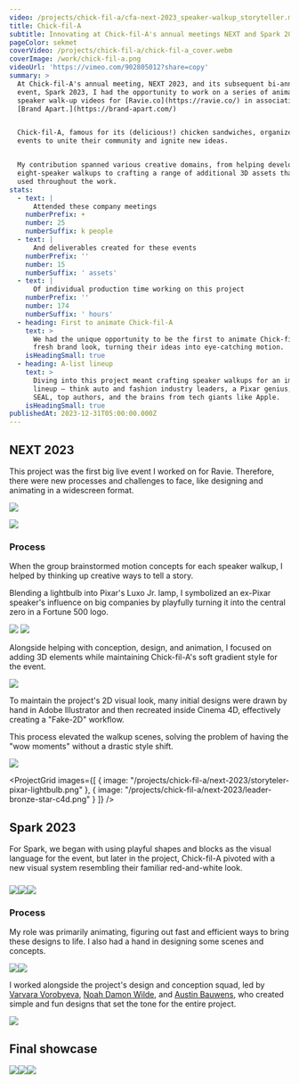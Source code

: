 ```yaml
---
video: /projects/chick-fil-a/cfa-next-2023_speaker-walkup_storyteller.mp4
title: Chick-fil-A
subtitle: Innovating at Chick-fil-A's annual meetings NEXT and Spark 2023
pageColor: sekmet
coverVideo: /projects/chick-fil-a/chick-fil-a_cover.webm
coverImage: /work/chick-fil-a.png
videoUrl: 'https://vimeo.com/902805012?share=copy'
summary: >
  At Chick-fil-A's annual meeting, NEXT 2023, and its subsequent bi-annual
  event, Spark 2023, I had the opportunity to work on a series of animated
  speaker walk-up videos for [Ravie.co](https://ravie.co/) in association with
  [Brand Apart.](https://brand-apart.com/)


  Chick-fil-A, famous for its (delicious!) chicken sandwiches, organizes these
  events to unite their community and ignite new ideas.


  My contribution spanned various creative domains, from helping develop
  eight-speaker walkups to crafting a range of additional 3D assets that were
  used throughout the work.
stats:
  - text: |
      Attended these company meetings
    numberPrefix: +
    number: 25
    numberSuffix: k people
  - text: |
      And deliverables created for these events
    numberPrefix: ''
    number: 15
    numberSuffix: ' assets'
  - text: |
      Of individual production time working on this project
    numberPrefix: ''
    number: 174
    numberSuffix: ' hours'
  - heading: First to animate Chick-fil-A
    text: >
      We had the unique opportunity to be the first to animate Chick-fil-A's
      fresh brand look, turning their ideas into eye-catching motion.
    isHeadingSmall: true
  - heading: A-list lineup
    text: >
      Diving into this project meant crafting speaker walkups for an impressive
      lineup – think auto and fashion industry leaders, a Pixar genius, a Navy
      SEAL, top authors, and the brains from tech giants like Apple.
    isHeadingSmall: true
publishedAt: 2023-12-31T05:00:00.000Z
---
```


## NEXT 2023

This project was the first big live event I worked on for Ravie. Therefore, there were new processes and challenges to face, like designing and animating in a widescreen format.

![](/projects/chick-fil-a/next-2023/storyteller-Frame3.png)

![](/projects/chick-fil-a/next-2023/transportation-Frame5.png)

### Process

When the group brainstormed motion concepts for each speaker walkup, I helped by thinking up creative ways to tell a story.

Blending a lightbulb into Pixar's Luxo Jr. lamp, I symbolized an ex-Pixar speaker's influence on big companies by playfully turning it into the central zero in a Fortune 500 logo.

![](/projects/chick-fil-a/next-2023/storyteller-Frame4.png)
![](/projects/chick-fil-a/next-2023/storyteller-Frame5.png)

Alongside helping with conception, design, and animation, I focused on adding 3D elements while maintaining Chick-fil-A's soft gradient style for the event.

![](/projects/chick-fil-a/next-2023/storyteller-pixar-lamp.png)

To maintain the project's 2D visual look, many initial designs were drawn by hand in Adobe Illustrator and then recreated inside Cinema 4D, effectively creating a "Fake-2D" workflow.

This process elevated the walkup scenes, solving the problem of having the "wow moments" without a drastic style shift.

![](/projects/chick-fil-a/next-2023/leader-Frame7.png)

<ProjectGrid
  images={[
    { image: "/projects/chick-fil-a/next-2023/storyteler-pixar-lightbulb.png" },
    { image: "/projects/chick-fil-a/next-2023/leader-bronze-star-c4d.png" }
  ]}
/>

## Spark 2023

For Spark, we began with using playful shapes and blocks as the visual language for the event, but later in the project, Chick-fil-A pivoted with a new visual system resembling their familiar red-and-white look.

### ![](/projects/chick-fil-a/spark-2023/spark-2023-old-Frame8.png)![](/projects/chick-fil-a/spark-2023/spark-2023-old-Frame11_v01.png)![](/projects/chick-fil-a/spark-2023/spark-2023-old-Frame10.png)

### Process

My role was primarily animating, figuring out fast and efficient ways to bring these designs to life. I also had a hand in designing some scenes and concepts.

![](/projects/chick-fil-a/spark-2023/spark-2023-Frame8.png)![](/projects/chick-fil-a/spark-2023/spark-2023-Frame11.png)

I worked alongside the project's design and conception squad, led by [Varvara Vorobyeva](https://www.instagram.com/barbara.frames/), [Noah Damon Wilde](https://www.instagram.com/noahdamonwilde/), and [Austin Bauwens](https://www.instagram.com/austinbauwens/), who created simple and fun designs that set the tone for the entire project.

![](/projects/chick-fil-a/spark-2023/spark-2023-Frame4.png)

## Final showcase

![](/projects/chick-fil-a/final-showcase/Matthew_00-00-26-860_still-0006.png)![](/projects/chick-fil-a/final-showcase/Angela_00-00-21-600_still-0002.png)![](/projects/chick-fil-a/final-showcase/Angela_00-00-33-567_still-0003.png)
